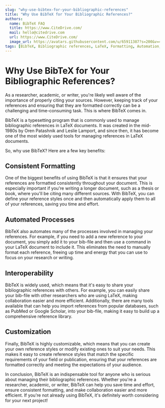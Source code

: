 ```yaml
---
slug: "why-use-bibtex-for-your-bibliographic-references"
title: "Why Use BibTeX for Your Bibliographic References?"
authors:
  name: BibTeX FAQ
  title: https://www.CiteDrive.com/
  mail: hello@citedrive.com
  url: https://www.CiteDrive.com/
  image_url: https://avatars.githubusercontent.com/u/65911387?s=200&v=4
tags: [BibTeX, Bibliographic references, LaTeX, Formatting, Automation, Interoperability, Customization, Research, Writing, Publication]
---
```


# Why Use BibTeX for Your Bibliographic References?

As a researcher, academic, or writer, you're likely well aware of the importance of properly citing your sources. However, keeping track of your references and ensuring that they are formatted correctly can be a challenging and time-consuming task. This is where BibTeX comes in.

BibTeX is a typesetting program that is commonly used to manage bibliographic references in LaTeX documents. It was created in the mid-1980s by Oren Patashnik and Leslie Lamport, and since then, it has become one of the most widely used tools for managing references in LaTeX documents.

So, why use BibTeX? Here are a few key benefits:

## Consistent Formatting

One of the biggest benefits of using BibTeX is that it ensures that your references are formatted consistently throughout your document. This is especially important if you're writing a longer document, such as a thesis or book, where you'll be citing many different sources. With BibTeX, you can define your reference styles once and then automatically apply them to all of your references, saving you time and effort.

## Automated Processes

BibTeX also automates many of the processes involved in managing your references. For example, if you need to add a new reference to your document, you simply add it to your bib-file and then use a command in your LaTeX document to include it. This eliminates the need to manually format each reference, freeing up time and energy that you can use to focus on your research or writing.

## Interoperability

BibTeX is widely used, which means that it's easy to share your bibliographic references with others. For example, you can easily share your bib-file with other researchers who are using LaTeX, making collaboration easier and more efficient. Additionally, there are many tools available that can help you import references from popular databases, such as PubMed or Google Scholar, into your bib-file, making it easy to build up a comprehensive reference library.

## Customization

Finally, BibTeX is highly customizable, which means that you can create your own reference styles or modify existing ones to suit your needs. This makes it easy to create reference styles that match the specific requirements of your field or publication, ensuring that your references are formatted correctly and meeting the expectations of your audience.

In conclusion, BibTeX is an indispensable tool for anyone who is serious about managing their bibliographic references. Whether you're a researcher, academic, or writer, BibTeX can help you save time and effort, ensure consistent formatting, and make collaboration easier and more efficient. If you're not already using BibTeX, it's definitely worth considering for your next project!